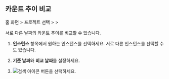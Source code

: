 ## 카운트 추이 비교 

홈 화면 &gt; 프로젝트 선택 &gt; <Cmdname sid="side_analysis" className="uitext" /> &gt; <Cmdname sid="side_dbTrendComparison" className="uitext" />

<ProdImg img='db-compare-count-trend.png' desc='카운트 추이' />

서로 다른 날짜의 카운트 추이를 비교할 수 있습니다. 

1. **인스턴스** 항목에서 원하는 인스턴스를 선택하세요. 서로 다른 인스턴스를 선택할 수도 있습니다.

1. **기준 날짜**와 **비교 날짜**를 설정하세요. 

1. ![검색 아이콘](/img/ico-btn-search.png) 버튼을 선택하세요.